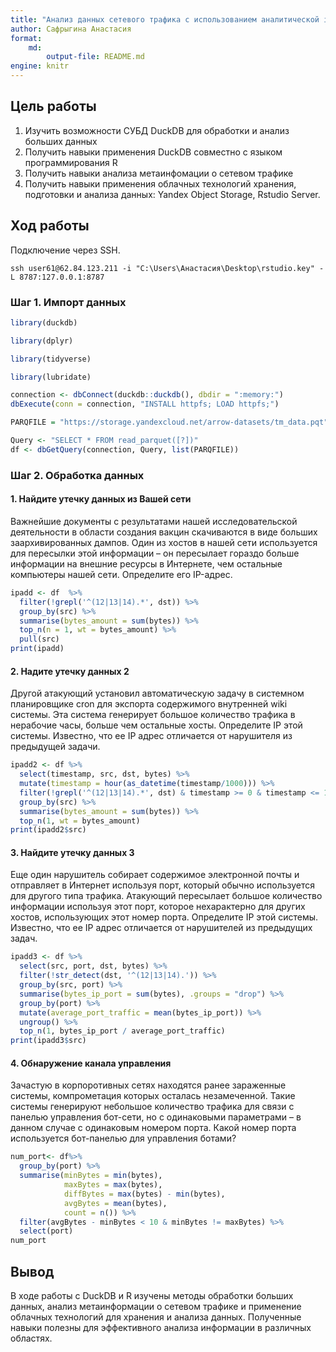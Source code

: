 ```yaml
---
title: "Анализ данных сетевого трафика с использованием аналитической in-memory СУБД DuckDB"
author: Сафрыгина Анастасия
format: 
    md:
        output-file: README.md
engine: knitr
---
```



## Цель работы

1. Изучить возможности СУБД DuckDB для обработки и анализ больших данных
2. Получить навыки применения DuckDB совместно с языком программирования R
3. Получить навыки анализа метаинфомации о сетевом трафике
4. Получить навыки применения облачных технологий хранения, подготовки и анализа данных: Yandex Object Storage, Rstudio Server.



## Ход работы

Подключение через SSH.
```{}
ssh user61@62.84.123.211 -i "C:\Users\Анастасия\Desktop\rstudio.key" -L 8787:127.0.0.1:8787
```


### Шаг 1. Импорт данных

```r
library(duckdb)
```

```r
library(dplyr)
```

```r
library(tidyverse)
```

```r
library(lubridate)
```

```r
connection <- dbConnect(duckdb::duckdb(), dbdir = ":memory:")
dbExecute(conn = connection, "INSTALL httpfs; LOAD httpfs;")
```

```r
PARQFILE = "https://storage.yandexcloud.net/arrow-datasets/tm_data.pqt"

Query <- "SELECT * FROM read_parquet([?])"
df <- dbGetQuery(connection, Query, list(PARQFILE))
```

### Шаг 2. Обработка данных

#### 1. Найдите утечку данных из Вашей сети
Важнейшие документы с результатами нашей исследовательской деятельности в области создания вакцин скачиваются в виде больших заархивированных дампов. Один из хостов в нашей сети используется для пересылки этой информации – он пересылает гораздо больше информации на внешние ресурсы в Интернете, чем остальные компьютеры нашей сети. Определите его IP-адрес.

```r
ipadd <- df  %>% 
  filter(!grepl('^(12|13|14).*', dst)) %>%
  group_by(src) %>% 
  summarise(bytes_amount = sum(bytes)) %>% 
  top_n(n = 1, wt = bytes_amount) %>%
  pull(src)
print(ipadd)

```

#### 2. Надите утечку данных 2
Другой атакующий установил автоматическую задачу в системном планировщике cron для экспорта содержимого внутренней wiki системы. Эта система генерирует большое количество трафика в нерабочие часы, больше чем остальные хосты. Определите IP этой системы. Известно, что ее IP адрес отличается от нарушителя из предыдущей задачи.

```r

ipadd2 <- df %>%
  select(timestamp, src, dst, bytes) %>%
  mutate(timestamp = hour(as_datetime(timestamp/1000))) %>%
  filter(!grepl('^(12|13|14).*', dst) & timestamp >= 0 & timestamp <= 15 & src != "13.37.84.125") %>%
  group_by(src) %>%
  summarise(bytes_amount = sum(bytes)) %>%
  top_n(1, wt = bytes_amount)
print(ipadd2$src)

```

#### 3. Найдите утечку данных 3
Еще один нарушитель собирает содержимое электронной почты и отправляет в Интернет используя порт, который обычно используется для другого типа трафика. Атакующий пересылает большое количество информации используя этот порт, которое нехарактерно для других хостов, использующих этот номер порта. 
Определите IP этой системы. Известно, что ее IP адрес отличается от нарушителей из предыдущих задач.

```r
ipadd3 <- df %>%
  select(src, port, dst, bytes) %>%
  filter(!str_detect(dst, '^(12|13|14).')) %>%
  group_by(src, port) %>%
  summarise(bytes_ip_port = sum(bytes), .groups = "drop") %>%
  group_by(port) %>%
  mutate(average_port_traffic = mean(bytes_ip_port)) %>%
  ungroup() %>%
  top_n(1, bytes_ip_port / average_port_traffic)
print(ipadd3$src)
```

#### 4. Обнаружение канала управления
Зачастую в корпоротивных сетях находятся ранее зараженные системы, компрометация которых осталась незамеченной. Такие системы генерируют небольшое количество трафика для связи с панелью управления бот-сети, но с одинаковыми параметрами – в данном случае с одинаковым номером порта.
Какой номер порта используется бот-панелью для управления ботами?

```r
num_port<- df%>%
  group_by(port) %>%
  summarise(minBytes = min(bytes),
            maxBytes = max(bytes),
            diffBytes = max(bytes) - min(bytes),
            avgBytes = mean(bytes),
            count = n()) %>%
  filter(avgBytes - minBytes < 10 & minBytes != maxBytes) %>%
  select(port)
num_port
```


## Вывод

В ходе работы с DuckDB и R изучены методы обработки больших данных, анализ метаинформации о сетевом трафике и применение облачных технологий для хранения и анализа данных. Полученные навыки полезны для эффективного анализа информации в различных областях.